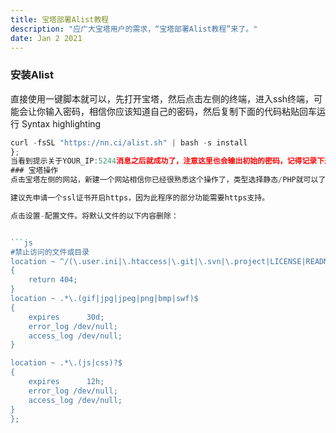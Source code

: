 ```yaml
---
title: 宝塔部署Alist教程
description: "应广大宝塔用户的需求，“宝塔部署Alist教程”来了。"
date: Jan 2 2021
---
```


### 安装Alist
直接使用一键脚本就可以，先打开宝塔，然后点击左侧的终端，进入ssh终端，可能会让你输入密码，相信你应该知道自己的密码，然后复制下面的代码粘贴回车运行
Syntax highlighting

```js
curl -fsSL "https://nn.ci/alist.sh" | bash -s install
};
当看到提示关于YOUR_IP:5244消息之后就成功了，注意这里也会输出初始的密码，记得记录下来。
### 宝塔操作
点击宝塔左侧的网站，新建一个网站相信你已经很熟悉这个操作了，类型选择静态/PHP就可以了。填入你的域名，新建网站完成。

建议先申请一个ssl证书开启https，因为此程序的部分功能需要https支持。

点击设置-配置文件。将默认文件的以下内容删除：


```js
#禁止访问的文件或目录
location ~ ^/(\.user.ini|\.htaccess|\.git|\.svn|\.project|LICENSE|README.md)
{
    return 404;
}
location ~ .*\.(gif|jpg|jpeg|png|bmp|swf)$
{
    expires      30d;
    error_log /dev/null;
    access_log /dev/null;
}

location ~ .*\.(js|css)?$
{
    expires      12h;
    error_log /dev/null;
    access_log /dev/null; 
}
};
